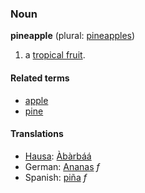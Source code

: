 ===Noun===
'''pineapple''' (plural: [[pineapples]])

# a [[tropical fruit]].

====Related terms====
*[[apple]]
*[[pine]]

====Translations====
*[[Hausa]]: [[Àbàrbáá]]
*German: [[Ananas]] ''f''
*Spanish: [[piña]] ''f''